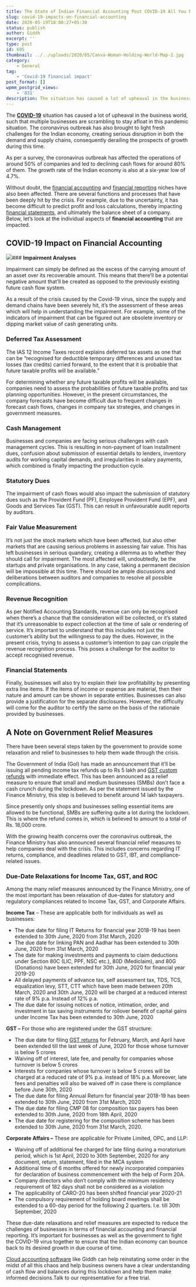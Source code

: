 ```yaml
---
title: The State of Indian Financial Accounting Post COVID-19 All You Need to Know
slug: covid-19-impacts-on-financial-accounting
date: 2020-05-19T18:00:27+05:30
status: publish
author: Giddh
excerpt: ''
type: post
id: 695
thumbnail: ../../uploads/2020/05/Canva-Woman-Holding-World-Map-2.jpg
category:
    - General
tag:
    - 'Covid-19 financial impact'
post_format: []
wpmm_postgrid_views:
    - '831'
description: The situation has caused a lot of upheaval in the business world, such that multiple businesses are scrambling to stay 
---
```

The [**COVID-19**](https://www.mygov.in/covid-19) situation has caused a lot of upheaval in the business world, such that multiple businesses are scrambling to stay afloat in this pandemic situation. The coronavirus outbreak has also brought to light fresh challenges for the Indian economy, creating serious disruption in both the demand and supply chains, consequently derailing the prospects of growth during this time.

As per a survey, the coronavirus outbreak has affected the operations of around 50% of companies and led to declining cash flows for around 80% of them. The growth rate of the Indian economy is also at a six-year low of 4.7%.

Without doubt, the [financial accounting](https://giddh.com/blog/finance-basics-how-to-forecast-expenses/) and [financial reporting](https://giddh.com/blog/everything-you-need-to-know-about-business-financial-reporting/) niches have also been affected. There are several functions and processes that have been deeply hit by the crisis. For example, due to the uncertainty, it has become difficult to predict profit and loss calculations, thereby impacting [financial statements](https://www.investopedia.com/terms/f/financial-statements.asp), and ultimately the balance sheet of a company.   
Below, let’s look at the individual aspects of **financial accounting** that are impacted.

**COVID-19 Impact on Financial Accounting**
-------------------------------------------

![](../../uploads/2020/05/Canva-Woman-Holding-World-Map-2.jpg)### **Impairment Analyses**

Impairment can simply be defined as the excess of the carrying amount of an asset over its recoverable amount. This means that there’ll be a potential negative amount that’ll be created as opposed to the previously existing future cash flow system.

As a result of the crisis caused by the Covid-19 virus, since the supply and demand chains have been severely hit, it’s the assessment of these areas which will help in understanding the impairment. For example, some of the indicators of impairment that can be figured out are obsolete inventory or dipping market value of cash generating units.

### **Deferred Tax Assessmen**t

The IAS 12 Income Taxes record explains deferred tax assets as one that can be “recognised for deductible temporary differences and unused tax losses (tax credits) carried forward, to the extent that it is probable that future taxable profits will be available.”

For determining whether any future taxable profits will be available, companies need to assess the probabilities of future taxable profits and tax planning opportunities. However, in the present circumstances, the company forecasts have become difficult due to frequent changes in forecast cash flows, changes in company tax strategies, and changes in government measures.

### **Cash Management**

Businesses and companies are facing serious challenges with cash management cycles. This is resulting in non-payment of loan installment dues, confusion about submission of essential details to lenders, inventory audits for working capital demands, and irregularities in salary payments, which combined is finally impacting the production cycle.

### **Statutory Dues**

The impairment of cash flows would also impact the submission of statutory dues such as the Provident Fund (PF), Employee Provident Fund (EPF), and Goods and Services Tax (GST). This can result in unfavourable audit reports by auditors.

### **Fair Value Measurement**

It’s not just the stock markets which have been affected, but also other markets that are causing serious problems in assessing fair value. This has left businesses in serious quandary, creating a dilemma as to whether they should call for impairment. The most affected will, undoubtedly, be the startups and private organisations. In any case, taking a permanent decision will be impossible at this time. There should be ample discussions and deliberations between auditors and companies to resolve all possible complications.

### **Revenue Recognition**

As per Notified Accounting Standards, revenue can only be recognised when there’s a chance that the consideration will be collected, or it’s stated that it’s unreasonable to expect collection at the time of sale or rendering of service. It’s important to understand that this includes not just the customer’s ability but the willingness to pay the dues. However, in the present crisis, trying to assess a customer’s intention to pay can cripple the revenue recognition process. This poses a challenge for the auditor to accept recognised revenue.

### **Financial Statements**

Finally, businesses will also try to explain their low profitability by presenting extra line items. If the items of income or expense are material, then their nature and amount can be shown in separate entities. Businesses can also provide a justification for the separate disclosures. However, the difficulty will come for the auditor to certify the same on the basis of the rationale provided by businesses.

**A Note on Government Relief Measures**
----------------------------------------

There have been several steps taken by the government to provide some relaxation and relief to businesses to help them wade through the crisis.

The Government of India (GoI) has made an announcement that it’ll be issuing all pending income tax refunds up to Rs 5 lakh and [GST custom refunds](https://giddh.com/guide/complete-guide-to-gst/) with immediate effect. This has been announced as a relief measure to ensure that small and medium businesses (SMBs) don’t face a cash crunch during the lockdown. As per the statement issued by the Finance Ministry, this step is believed to benefit around 14 lakh taxpayers.

Since presently only shops and businesses selling essential items are allowed to be functional, SMBs are suffering quite a lot during the lockdown. This is where the refund comes in, which is believed to amount to a total of Rs. 18,000 crore.

With the growing health concerns over the coronavirus outbreak, the Finance Ministry has also announced several financial relief measures to help companies deal with the crisis. This includes concerns regarding IT returns, compliance, and deadlines related to GST, IBT, and compliance-related issues.

### **Due-Date Relaxations for Income Tax, GST, and ROC**

Among the many relief measures announced by the Finance Ministry, one of the most important has been relaxation of due-dates for statutory and regulatory compliances related to Income Tax, GST, and Corporate Affairs.

**Income Tax** – These are applicable both for individuals as well as businesses:

- The due date for filing IT Returns for financial year 2018-19 has been extended to 30th June, 2020 from 31st March, 2020
- The due date for linking PAN and Aadhar has been extended to 30th June, 2020 from 31st March, 2020
- The date for making investments and payments to claim deductions under Section 80C (LIC, PPF, NSC etc.), 80D (Mediclaim), and 80G (Donations) have been extended for 30th June, 2020 for financial year 2019-20
- All delayed payments of advance tax, self assessment tax, TDS, TCS, equalization levy, STT, CTT which have been made between 20th March, 2020 and 30th June, 2020 will be charged at a reduced interest rate of 9% p.a. Instead of 12% p.a.
- The due date for issuing notices of notice, intimation, order, and investment in tax saving instruments for rollover benefit of capital gains under Income Tax has been extended to 30th June, 2020

**GST –** For those who are registered under the GST structure:

- The due date for filing [GST returns](https://giddh.com/guide/gst-kya-hai-hindi/) for February, March, and April have been extended till the last week of June, 2020 for those whose turnover is below 5 crores
- Waiving off of interest, late fee, and penalty for companies whose turnover is below 5 crores
- Interests for companies whose turnover is below 5 crores will be charged at a reduced rate of 9% p.a. instead of 18% p.a. Moreover, late fees and penalties will also be waived off in case there is compliance before June 30th, 2020
- The due date for filing Annual Return for financial year 2018-19 has been extended to 30th June, 2020 from 31st March, 2020
- The due date for filing CMP 08 for composition tax payers has been extended to 30th June, 2020 from 18th April, 2020
- The due date for registering for the composition scheme has been extended to 30th June, 2020 from 31st March, 2020.

**Corporate Affairs –** These are applicable for Private Limited, OPC, and LLP:

- Waiving off of additional fee charged for late filing during a moratorium period, which is 1st April, 2020 to 30th September, 2020 for any document, return, statement, filed in the MCA system
- Additional time of 6 months offered for newly incorporated companies for declaration of business commencement with the help of Form 20A.
- Company directors who don’t comply with the minimum residency requirement of 182 days shall not be considered as a violation
- The applicability of CARO-20 has been shifted financial year 2020-21
- The compulsory requirement of holding board meetings shall be extended to a 60-day period for the following 2 quarters. I.e. till 30th September, 2020

These due-date relaxations and relief measures are expected to reduce the challenges of businesses in terms of financial accounting and financial reporting. It’s important for businesses as well as the government to fight the COVID-19 virus together to ensure that the Indian economy can bounce back to its desired growth in due course of time.

[Cloud accounting software](https://giddh.com/) like Giddh can help reinstating some order in the midst of all this chaos and help business owners have a clear understanding of cash flow and balances during this lockdown and help them make informed decisions.Talk to our representative for a free trial.